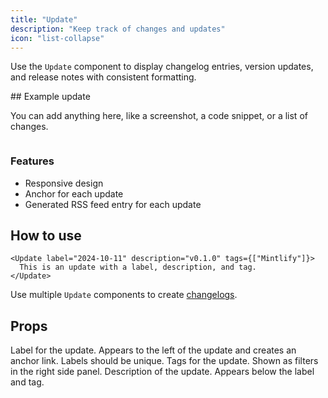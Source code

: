 ```yaml
---
title: "Update"
description: "Keep track of changes and updates"
icon: "list-collapse"
---
```


Use the `Update` component to display changelog entries, version updates, and release notes with consistent formatting.

<Update label="Example" description="v0.1.1">
  ## Example update

  You can add anything here, like a screenshot, a code snippet, or a list of changes.
  
  <Frame>
    <img
      className="block"
      src="https://mintlify-assets.b-cdn.net/hero-light.png"
      alt=""
    />
  </Frame>

  ### Features
  - Responsive design
  - Anchor for each update
  - Generated RSS feed entry for each update
</Update>

## How to use

```mdx Update example
<Update label="2024-10-11" description="v0.1.0" tags={["Mintlify"]}>
  This is an update with a label, description, and tag.
</Update>
```

Use multiple `Update` components to create [changelogs](/guides/changelogs).

## Props

<ResponseField name="label" type="string" required>
  Label for the update. Appears to the left of the update and creates an anchor link. Labels should be unique.
</ResponseField>

<ResponseField name="tags" type="string[]">
  Tags for the update. Shown as filters in the right side panel.
</ResponseField>

<ResponseField name="description" type="string">
  Description of the update. Appears below the label and tag.
</ResponseField>